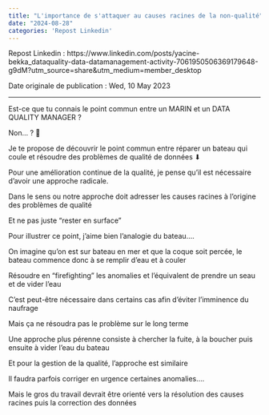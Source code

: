 ---
title: "L'importance de s'attaquer au causes racines de la non-qualité"
date: "2024-08-28"
categories: 'Repost Linkedin'
---

Repost Linkedin : https://www.linkedin.com/posts/yacine-bekka_dataquality-data-datamanagement-activity-7061950506369179648-g9dM?utm_source=share&utm_medium=member_desktop

Date originale de publication : Wed, 10 May 2023

---

Est-ce que tu connais le point commun entre un MARIN et un DATA QUALITY MANAGER ?

Non… ? 🤔

Je te propose de découvrir le point commun entre réparer un bateau qui coule et résoudre des problèmes de qualité de données ⬇ 

Pour une amélioration continue de la qualité, je pense qu'il est nécessaire d'avoir une approche radicale.

Dans le sens ou notre approche doit adresser les causes racines à l'origine des problèmes de qualité

Et ne pas juste "rester en surface"

Pour illustrer ce point, j'aime bien l’analogie du bateau….

On imagine qu'on est sur bateau en mer et que la coque soit percée, le bateau commence donc à se remplir d'eau et à couler

Résoudre en "firefighting" les anomalies et l'équivalent de prendre un seau et de vider l'eau

C'est peut-être nécessaire dans certains cas afin d'éviter l'imminence du naufrage

Mais ça ne résoudra pas le problème sur le long terme

Une approche plus pérenne consiste à chercher la fuite, à la boucher puis ensuite à vider l'eau du bateau

Et pour la gestion de la qualité, l'approche est similaire

Il faudra parfois corriger en urgence certaines anomalies….

Mais le gros du travail devrait être orienté vers la résolution des causes racines puis la correction des données